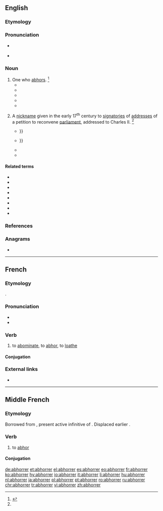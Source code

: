 ==English==

===Etymology===
{{suffix|abhor|er|id2=agent noun|lang=en}}

===Pronunciation===
* {{a|US}} {{IPA|/æbˈhɔɹ.ɘ/|/æbˈhɔɹ.ɚ/|lang=en}}
* {{audio|en-us-abhorrer.ogg|Audio (US)|lang=en}}

===Noun===
{{en-noun}}

# One who [[abhors]]. {{defdate|Early 17<sup>th</sup> century.}}<ref name=SOED>{{R:SOED5|page=4}}</ref>
#* {{quote-book|year=1839|author=Jeremy Bentham|editor=John Bowring|title=The works of Jeremy Bentham, now first collected; under the superintendence of his executor, John Bowring|page=450|passage=Be they what they may, the barbarities of the Catholics of those times had their limits: but of this '''abhorrer''' of Catholic barbarities, the barbarity has, in respect of the number of intended victims, no limits other than those of time.}}
#* {{quote-book|year=1948|author=Joseph Wood Krutch|title=Henry David Thoreau|page=236|passage=The “even be killed” is not comic, for Thoreau the individualist must have found it in theory as difficult to imagine himself dying for others as Thoreau the '''abhorrer''' of violence found it difficult to imagine himself killing another individual.}}
#* {{quote-book|year=1959|author=Dorothy Sterling|title=Mary Jane|page=83|passage=Hate, detester, '''abhorrer'''. Enemy, ennemi. With her tongue curled over her lip, she copied them in her notebook, then made them into sentences.}}
#* {{quote-book|year=1970|author=Robert Leckie|title=Warfare|page=128|passage=Thus, chiefly through the efforts of this lover of peace and '''abhorrer''' of war, the art of maiming and killing became ever more efficient.}}
#* {{quote-book|year=1999|author=Guy A. J. Tops [[et alios]]|title=Thinking English Grammar: to honour Xavier Dekeyser|page=59|passage=The problem of usage comes in for '''abhorrer''' in various ways: There are 63 entries with the root abhor, including 3 '''abhorrer''', 17 abhorrence.}}
# {{lb|en|historical|sometimes|capitalized}} A [[nickname]] given in the early 17<sup>th</sup> century to [[signatories]] of [[addresses]] of a petition to reconvene [[parliament]], addressed to Charles II. {{defdate|Early 17<sup>th</sup> century.}}<ref name=SOED/>
#* {{quote-book|year=1890|author=Thomas de Quincey|editor=David Masson|title=The Collected Writings of Thomas de Quincey|page=389|passage=Pretty much as Lincoln is thus supposed to arise out of the word ''fleas'', so (according to Rapin) do the words Whig and Tory arise out of ''addresser'' and '''''abhorrer'''''{{...}}}}
#* {{quote-book|year=1949|author=Felix Morley|title=The Power in the People|page=76|passage=Whether “Petitioner” or '''“Abhorrer”''', his opinion was asked and use of his undistinguished name was requested {{...}}}}
#* {{quote-book|year=1966|author=Robert Gourlay|title=General Introduction to Statistical Account of Upper Canada=page=1|passage=He might be assimilated to a madman, but the honourable Gentleman himself was an '''abhorrer''', and an '''abhorrer''' could not reason.}}
#* {{quote-book|year=1999|author=Guy A. J. Tops [[et alios]]|title=Thinking English Grammar: to honour Xavier Dekeyser|page=59|passage=The terms ''petitioners'' and '''''abhorrers''''' in this context were later superseded by Whig and Tory.}}

====Related terms====
* {{l|en|abhor}}
* {{l|en|abhorred}}
* {{l|en|abhorrence}}
* {{l|en|abhorrency}}
* {{l|en|abhorrent}}
* {{l|en|abhorrently}}
* {{l|en|abhorrible}}
* {{l|en|abhorring}}

===References===
<references/>

===Anagrams===
* {{l|en|harborer}}

----

==French==

===Etymology===
{{etyl|frm|fr}}.

===Pronunciation===
* {{IPA|/a.bɔ.ʁe/|lang=fr}}
* {{audio|Fr-Paris--abhorrer.ogg|Audio (Paris)|lang=fr}}

===Verb===
{{fr-verb}}

# to [[abominate]], to [[abhor]], to [[loathe]]

====Conjugation====
{{fr-conj-auto}}

===External links===
* {{R:TLFi}}

----

==Middle French==

===Etymology===
{{defdate|1327}} Borrowed from {{etyl|la|frm}} {{m|la|abhorrēre}}, present active infinitive of {{m|la|abhorreō}}. Displaced earlier {{m|fro|avourrir}}.

===Verb===
{{head|frm|verb}}

# to [[abhor]]

====Conjugation====
{{frm-conj-er|abhorr}}

[[de:abhorrer]]
[[et:abhorrer]]
[[el:abhorrer]]
[[es:abhorrer]]
[[eo:abhorrer]]
[[fr:abhorrer]]
[[ko:abhorrer]]
[[hy:abhorrer]]
[[io:abhorrer]]
[[it:abhorrer]]
[[li:abhorrer]]
[[hu:abhorrer]]
[[nl:abhorrer]]
[[ja:abhorrer]]
[[pl:abhorrer]]
[[pt:abhorrer]]
[[ro:abhorrer]]
[[ru:abhorrer]]
[[chr:abhorrer]]
[[tr:abhorrer]]
[[vi:abhorrer]]
[[zh:abhorrer]]